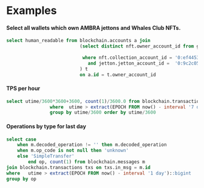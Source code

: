 # Examples

#### Select all wallets which own AMBRA jettons and Whales Club NFTs.

```sql
select human_readable from blockchain.accounts a join
                           (select distinct nft.owner_account_id from getmethods.get_nft_data nft
                                                                          join getmethods.get_wallet_data jetton on jetton.owner_account_id = nft.owner_account_id
                            where nft.collection_account_id = '0:ef4453182ddc66bd8dd393e71f58c2ea0e75c5fc47253b6169e30c23df75a194'
                              and jetton.jetton_account_id =  '0:9c2c05b9dfb2a7460fda48fae7409a32623399933a98a7a15599152f37572b49'
                           ) t
                           on a.id = t.owner_account_id
```

#### TPS per hour

```sql
select utime/3600*3600+3600, count(1)/3600.0 from blockchain.transactions
                where  utime > extract(EPOCH FROM now() - interval '7 days')::bigint
                group by utime/3600 order by utime/3600
```

#### Operations by type for last day

```sql
select case
    when m.decoded_operation != '' then m.decoded_operation
    when m.op_code is not null then 'unknown'
    else 'SimpleTransfer'
        end op, count(1) from blockchain.messages m
join blockchain.transactions txs on txs.in_msg = m.id
where   utime > extract(EPOCH FROM now() - interval '1 day')::bigint
group by op
```